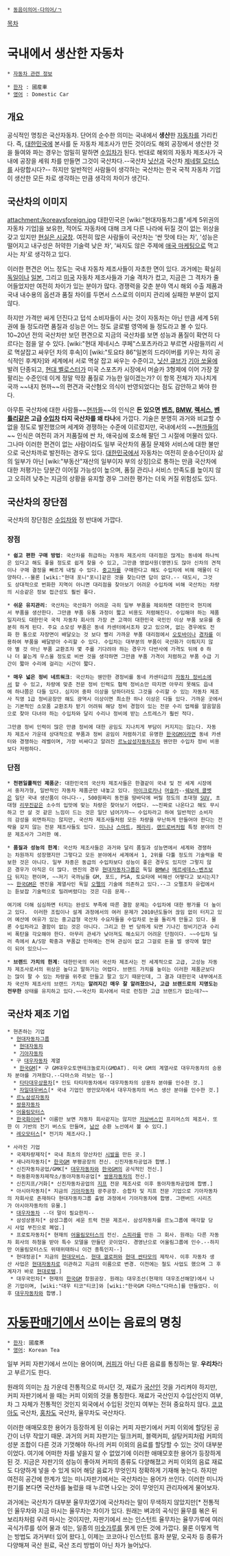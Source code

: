  * [[동음이의어·다의어/ㄱ]]

[[목차]]
= 국내에서 생산한 자동차 =
 * [[자동차 관련 정보]]

 * [[한자]] : 國産車
 * [[영어]] : Domestic Car

== 개요 ==
공식적인 명칭은 국산자동차. 단어의 순수한 의미는 국내에서 '''생산'''한 [[자동차]]를 가리킨다. 즉, [[대한민국]]에 본사를 둔 자동차 제조사가 만든 것이라도 해외 공장에서 생산한 것을 들여와 파는 경우는 엄밀히 말하면 [[수입차]]가 된다. 반대로 해외의 자동차 제조사가 국내에 공장을 세워 차를 만들면 그것이 국산차다.--국산차 [[닛산]]과 국산차 [[제네럴 모터스]]를 사랑합시다?-- 하지만 일반적인 사람들이 생각하는 국산차는 한국 국적 자동차 기업이 생산한 모든 차로 생각하는 만큼 생각의 차이가 생긴다. 

== 국산차의 이미지 ==
attachment:/koreavsforeign.jpg
대한민국은 [wiki:"현대자동차그룹"세계 5위권의 자동차 기업]을 보유한, 적어도 자동차에 대해 크게 다른 나라에 뒤질 것이 없는 위상을 갖고 있지만 [[현실은 시궁창]]. 여전히 많은 사람들이 국산차는 '싼 맛에 타는 차', '성능은 떨어지고 내구성은 허약한 기술력 낮은 차', '싸지도 않은 주제에 [[애국 마케팅]]으로 먹고 사는 차'로 생각하고 있다.

이러한 편견은 어느 정도는 국내 자동차 제조사들이 자초한 면이 있다. 과거에는 확실히 [[독일]]이나 [[일본]], 그리고 [[미국]] 자동차 제조사들과 기술 격차가 컸고, 지금은 그 격차가 줄어들었지만 여전히 차이가 있는 분야가 많다. 경쟁력을 갖춘 분야 역시 해외 수출 제품과 국내 내수용의 옵션과 품질 차이를 두면서 스스로의 이미지 관리에 실패한 부분이 없지 않다. 

하지만 가격만 싸게 던진다고 덥석 소비자들이 사는 것이 자동차는 아닌 만큼 세계 5위권에 들 정도라면 품질과 성능은 어느 정도 글로벌 영역에 들 정도라고 볼 수 있다. 10~20년 전의 국산차만 보던 편견으로 지금의 국산차를 보면 성능과 품질이 확연히 다르다는 점을 알 수 있다. [wiki:"현대 제네시스 쿠페"스포츠카라고 부르면 사람들끼리 서로 멱살잡고 싸우던 차의 후속]이 [wiki:"토요타 86"일본의 드라이버를 키우는 차의 공식적인 후계자]와 세계에서 서로 멱살 잡고 싸우는 수준이고, [[닛산 큐브]]가 [[기아 쏘울]]에 발려 단종되고, [[현대 벨로스터]]가 미국 스포츠카 시장에서 머슬카 3형제에 이어 가장 잘 팔리는 수준인데 이게 정말 막장 품질로 가능한 일이겠는가? 이 항목 전체가 지나치게 국까 ~~내지 현까~~의 편견과 국산혐오 의식이 반영되었다는 점도 감안하고 봐야 한다.

아무튼 국산차에 대한 사람들~~[[현까]]들~~의 인식은 '''돈 있으면 [[벤츠]], [[BMW]], [[렉서스]], [[벤틀리]]같은 고급 [[수입차]] 타지 국산차를 왜 타나'''에 가깝다. 기술은 분명히 과거와 비교할 수 없을 정도로 발전했으며 세계와 경쟁하는 수준에 이르렀지만, 국내에서의 ~~[[현까]]들의~~ 인식은 여전히 과거 저품질에 싼 차, 애국심에 호소해 팔던 그 시절에 머물러 있다. 그나마 이러한 편견이 없는 사람이라도 일부 국산차의 품질 문제와 서비스에 대한 불만으로 국산차까로 발전하는 경우도 있다. [[대한민국]]에서 자동차는 여전히 운송수단이자 삶의 일부가 아닌 [wiki:"부동산"재산의 일부이자 부의 상징]으로 통하는 만큼 국산차에 대한 저평가는 당분간 이어질 가능성이 높으며, 품질 관리나 서비스 만족도를 높이지 않고 오히려 낮추는 지금의 상황을 유지할 경우 그러한 평가는 더욱 커질 위험성도 있다.

== 국산차의 장단점 ==
국산차의 장단점은 [[수입차]]와 정 반대에 가깝다.

=== 장점 ===
 * '''쉽고 편한 구매 방법''': 국산차를 취급하는 자동차 제조사의 대리점은 많게는 동네에 하나씩은 있다고 해도 좋을 정도로 쉽게 찾을 수 있고, 그만큼 영업사원(영맨)도 많아 신차의 견적이나 구매 결정을 빠르게 내릴 수 있다. [[중고차]]를 구매한다고 해도 수입차에 비해 매물이 다양하다.--물론 [wiki:"현대 포니"포니]같은 것을 찾는다면 답이 없다.-- 대도시, 그것도 상대적으로 번화한 지역이 아니면 대리점을 찾아보기 어려운 수입차에 비해 국산차는 차량의 시승같은 정보 접근성도 훨씬 좋다. 

 * '''쉬운 유지관리''': 국산차는 국산화가 어려운 극히 일부 부품을 제외하면 대한민국 현지에서 부품을 생산한다. 그만큼 부품 유통 과정이 짧고 비용도 저렴해진다. 수입해야 하는 제품일지라도 대한민국 국적 자동차 회사의 가장 큰 고객이 대한민국 국민인 이상 부품 보유를 충분히 하게 된다. 주요 소모성 부품은 동네 카센터에서조차 갖고 있으며, 없는 경우에도 전화 한 통으로 자장면이 배달오는 것 보다 빨리 가까운 부품 대리점에서 [[오토바이]]나 [[경차]]를 이용하여 부품을 배달받아 수리할 수 있다. 수입차는 대부분의 부품이 국산화가 이뤄지지 않아 별 것 아닌 부품 교환조차 몇 주를 기다려야 하는 경우가 다반사에 가격도 뒤에 0 하나 더 붙는게 우스울 정도로 비싼 것을 생각하면 그만큼 부품 가격이 저렴하고 부품 수급 기간이 짧아 수리에 걸리는 시간이 짧다.

 * '''매우 넓은 정비 네트워크''': 국산차는 웬만한 경정비를 동네 카센터급의 [[자동차 정비소]]에서 할 수 있고, 차량에 맞춘 전문 정비 인력도 협력 정비소만 따지면 아무리 못해도 읍내에 하나쯤은 다들 있다. 심지어 중파 이상을 당하더라도 그것을 수리할 수 있는 자동차 제조사 직영 1급 정비공장만 해도 광역시 이상이면 최소한 하나 이상은 다들 있다. 가까운 곳에서는 기본적인 소모품 교환조차 받기 어려워 해당 정비 경험이 있는 전문 수리 업체를 알음알음으로 찾아 다녀야 하는 수입차와 달리 수리나 정비에 받는 스트레스가 훨씬 적다. 

 그만큼 정비 인력이 많은 만큼 정비에 대한 공임도 지나치게 부담이 커지지는 않는다. 자동차 제조사 가운데 상대적으로 부품과 정비 공임이 저렴하기로 유명한 [[한국GM]]이라면 동네 카센터와 경쟁하는 레벨이며, 가장 비싸다고 알려진 [[르노삼성자동차]]조차 웬만한 수입차 정비 비용보다 저렴하다.

=== 단점 ===

 * '''천편일률적인 제품군''': 대한민국의 국산차 제조사들은 한결같이 국내 및 전 세계 시장에서 중저가형, 일반적인 자동차 제품군만 내놓고 있다. [[마이크로카]]나 [[머슬카]]--[[쉐보레 콜벳]]은 일단 국내 생산품이 아니다--, 500원짜리 동전을 땅바닥에 버릴 정도의 초대형 [[SUV]], 초대형 [[리무진]]같은 소수의 입맛에 맞는 차량은 찾아보기 어렵다. ~~진짜로 나온다고 해도 무시하고 안 살 것 같은 느낌이 드는 것은 일단 넘어가자~~ 수입차라고 하여 일반적인 소비자의 감성을 외면하지는 않지만, 국산차 제조사들처럼 모든 차량을 무난하게 만들어야 한다는 전략을 갖지 않는 전문 제조사들도 있다. [[미니]]나 [[스마트]], [[페라리]], [[랜드로버]]처럼 특정 분야의 전문 제조사가 그러한 예.

 * '''품질과 성능의 한계''': 국산차 제조사들은 과거와 달리 품질과 성능면에서 세계와 경쟁하는 차원까지 성장했지만 그렇다고 모든 분야에서 세계에서 1, 2위를 다툴 정도의 기술력을 확보한 것은 아니다. 일부 차종은 동급의 수입차보다 성능이 좋은 경우도 있지만 그렇지 않은 경우가 아직은 더 많다. 엔진의 경우 [[현대자동차그룹]]은 독일 [[BMW]]나 [[메르세데스-벤츠]]보다 뒤지는 편이며, ~~저기 국까님들 GM, 포드, PSA, 토요타에 비해선 어떻다고 보시는지?~~ [[한국GM]]은 엔진을 계열사인 독일 [[오펠]]의 기술에 의존하고 있다.--그 오펠조차 유럽에서는 듣보잡 기술력으로 밀려버렸다는 것은 다음 문제--

 여기에 더해 심심하면 터지는 완성도 부족에 따른 결함 문제는 수입차에 대한 평가를 더 높이고 있다.  이러한 조립이나 설계 과정에서의 여러 문제가 2010년도들어 끊임 없이 터지고 있어 예산에 여유가 있는 중고급형 국산차 수요자들을 수입차로 눈을 돌리게 만들고 있다. 물론 수입차라고 결함이 없는 것은 아니다. 그리고 한 번 당하게 되면 기나긴 정비기간과 수리비 폭탄을 각오해야 한다. 아무리 관세가 낮아져도 해소되기 어려운 단점이다. ~~수입차 딜러 측에서 A/S망 확충과 부품값 인하에는 전혀 관심이 없고 그걸로 돈을 벌 생각에 혈안이 되어 있으니~~

 * '''브랜드 가치의 한계''': 대한민국의 여러 국산차 제조사는 전 세계적으로 고급, 고성능 자동차 제조사로서의 위상은 높다고 말하기는 어렵다. 브랜드 가치를 높이는 이러한 제품군보다는 많이 팔 수 있는 차량을 위주로 만들고 팔고 있기 때문인데, 그 결과 대한민국 내부에서조차 국산차 제조사의 브랜드 가치는 '''알려지긴 매우 잘 알려졌으나, 고급 브랜드로의 지명도는 전무한''' 상태를 유지하고 있다.~~국산차 회사에서 따로 런칭한 고급 브랜드가 없는데?~~

== 국산차 제조 기업 ==

 * 현존하는 기업
  * [[현대자동차그룹]]
   * [[현대자동차]]
   * [[기아자동차]]
  * 구 [[대우자동차]] 계열
   * [[한국GM]][* 구 GM대우오토앤테크놀로지(GMDAT). 미국 GM의 계열사로 대우자동차의 승용차 분야를 가져왔다.--다마스와 라보는 덤--]
   * [[타타대우상용차]][* 인도 타타자동차에서 대우자동차의 상용차 분야를 인수한 것.]
   * [[자일대우버스]][* 국내 기업인 영안모자에서 대우자동차의 버스 생산 분야를 인수한 것.]
  * [[르노삼성자동차]]
  * [[쌍용자동차]]
  * [[어울림모터스]]
  * [[한국화이바]][* 이름만 보면 자동차 회사같지는 않지만 [[저상버스]]인 프리머스의 제조사. 또한 이 기반의 전기 버스도 만들며, [[남산]] 순환 노선에서 볼 수 있다.]
  * [[레오모터스]][* 전기차 제조사다.]

 * 사라진 기업
  * 국제차량제작[* 국내 최초의 양산차인 [[시발]]을 만든 곳.]
  * 새나라자동차[* [[한국GM]] 부평공장의 전신. 신진자동차공업과 합병.]
  * 신진자동차공업/GMK[* [[대우자동차]]와 [[한국GM]]의 공식적인 전신.]
  * 하동환자동차제작소/동아자동차공업[* [[쌍용자동차]]의 전신.]
  * 신진지프/거화[* 신진자동차공업의 [[지프]] 전문 제조사로 이후 동아자동차공업에 합병.]
  * 아시아자동차[* 지금의 [[기아자동차]] 광주공장. 승합차 및 지프 전문 기업으로 기아자동차의 자회사로 존재하다 현대자동차그룹 출범 과정에서 기아자동차에 합병. 그랜버드 시리즈가 아시아자동차의 유물.]
  * [[대우자동차]] --더 말이 필요한지--
  * 삼성상용차[* 삼성그룹이 세운 트럭 전문 제조사. 삼성자동차를 르노그룹에 매각할 당시 사업 부진으로 폐업.]
  * 프로토자동차[* 현재의 [[어울림모터스]]의 전신. [[스피라]]를 만든 그 회사. 원래는 다른 자동차 회사의 하청을 받아 특수 모델을 만들던 곳이었다. 경영난으로 어울림그룹에 인수.--하지만 어울림모터스도 위태위태하니 이건 종특인지--] 
  * 현대정공[* 지금의 [[현대모비스]]. [[현대 갤로퍼]]와 [[현대 싼타모]]의 제작사. 이후 자동차 생산 사업은 [[현대자동차]]로 이관하고 지금의 이름으로 변경. 이전에는 철도 사업도 했으며 그 후계자가 바로 [[현대로템]].]
  * 대우국민차[* 현재의 [[한국GM]] 창원공장. 원래는 대우조선(현재의 대우조선해양)에서 나온 기업이며, [wiki:"대우 티코"티코]와 [wiki:"한국GM 다마스"다마스]를 만들었다. 이후 [[대우자동차]]와 합병.]

= [[자동판매기]]에서 쓰이는 음료의 명칭 =

 * [[한자]]: 國産茶
 * [[영어]]: Korean Tea

일부 커피 자판기에서 쓰이는 용어이며, [[커피]]가 아닌 다른 음료를 통칭하는 말. '''우리차'''라고 부르기도 한다.

원래의 의미는 [[차]] 가운데 전통적으로 마시던 것, 재료가 [[국산]]인 것을 가리켜야 하지만, 커피 자판기에서 쓸 때는 커피 이외의 것을 통칭한다. 재료가 국산인지 수입산인지 여부, 차 그 자체가 전통적인 것인지 외국에서 수입된 것인지 여부는 전혀 중요하지 않다. [[코코아]]도 국산차, [[홍차]]도 국산차, 율무차도 국산차다.

이러한 애매모호한 용어가 등장하게 된 이유는 커피 자판기에서 커피 이외에 할당된 공간이 너무 작았기 때문. 과거의 커피 자판기는 밀크커피, 블랙커피, 설탕커피처럼 커피의 성분 조합이 다른 것과 기껏해야 하나의 커피 이외의 음료를 할당할 수 있는 것이 대부분이었다. 여기에 어떠한 차를 넣을지 알 수 없었기에 이러한 애매모호한 용어가 등장하게 된 것. 지금은 자판기의 성능이 좋아져 커피의 종류도 다양해졌고 커피 이외의 음료 재료도 다양하게 넣을 수 있게 되어 해당 음료가 무엇인지 정확하게 기재해 놓는다. 하지만 여전히 공간에 한계가 있는 미니자판기에서는 국산차라는 용어가 쓰인다. 이러한 미니자판기를 본다면 국산차를 눌렀을 때 누르면 나오는 것이 무엇인지 관리자에게 물어보자.

과거에는 국산차가 대부분 율무차였기에 국산차라는 말이 무색하지 않았지만[* 전통적인 율무차와 지금 마시는 율무차는 차이가 있다. 원래는 벼과의 곡식인 율무를 볶은 뒤 보리차처럼 우려 마시는 것이지만, 자판기에서 쓰는 인스턴트 율무차는 율무가루에 여러 곡식가루를 섞어 물과 섞는, 일종의 [[미숫가루]]를 묽게 만든 것에 가깝다. 물론 이렇게 먹는 방법도 과거부터 있어 왔다.], 이제는 코코아나 인스턴트 홍차 분말, 오곡차 등 종류가 다양해져 국산 원료, 국산 조리 방법이 아닌 차가 늘어났다.
